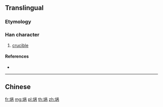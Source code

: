 {{also|堝}}
==Translingual==

===Etymology===
{{Han simp|堝|f=咼|t=呙}}

===Han character===
{{Han char|rn=32|rad=土|as=07|sn=10|four=|canj=GROB|ids=⿰土呙}}

# [[crucible]]

====References====
* {{Han ref|kx=0230.121|hdz=10445.020|uh=57DA|ud=22490}}

----

==Chinese==
{{zh-see|堝}}

[[fr:埚]]
[[mg:埚]]
[[pl:埚]]
[[th:埚]]
[[zh:埚]]